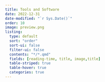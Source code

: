 ```yaml
---
title: Tools and Software
date: 2022-12-31
date-modified: "`r Sys.Date()`"
order: 10
image: preview.png
listing: 
  type: default
  sort: "order"
  sort-ui: false
  filter-ui: false
  contents: "*/*.qmd"
  fields: [reading-time, title, image,title]
  table-striped: true
  table-hover: true
  categories: true
---
```

